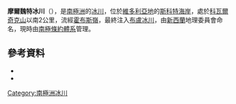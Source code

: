{{coord|77|56|S|163|40|E|source:GNIS|display=title}}

'''摩爾魏特冰川'''（{{lang-en|Mollweide Glacier}}），是[[南極洲|南極洲]]的[[冰川|冰川]]，位於[[維多利亞地|維多利亞地]]的[[斯科特海岸|斯科特海岸]]，處於[[科瓦爾奇克山|科瓦爾奇克山]]以南2公里，流經[[霍布斯嶺|霍布斯嶺]]，最終注入[[布盧冰川|布盧冰川]]，由[[新西蘭|新西蘭]]地理委員會命名，現時由[[南極條約體系|南極條約體系]]管理。

==參考資料==
*{{cite gnis | type = antarid | id = 10139| name = Mollweide Glacier | accessdate = 2013-10-31}}
*{{usgs-gazetteer|id=10139}}

{{DEFAULTSORT:Mollweide Glacier}}
[[Category:南極洲冰川|Category:南極洲冰川]]


{{ScottCoast-geo-stub}}